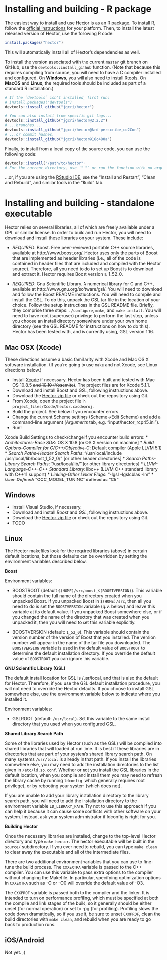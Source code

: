 # Installing and building - R package

The easiest way to install and use Hector is as an R package.
To install R, follow the [official instructions](https://cloud.r-project.org/) for your platform.
Then, to install the latest released version of Hector, use the following R code:

```r
install.packages("hector")
```

This will automatically install all of Hector's dependencies as well.

To install the version associated with the current `master` git branch on GitHub, use the `devtools::install_github` function.
(Note that because this requires compiling from source, you will need to have a C compiler installed and configured.
On **Windows**, you will also need to install [Rtools](https://cloud.r-project.org/bin/windows/Rtools/).
On **MacOS** and **Linux**, the required tools should be included as part of a standard R installation.)

```r
# If the `devtools` isn't installed, first run:
# install.packages("devtools")
devtools::install_github("jgcri/hector")

# You can also install from specific git tags...
devtools::install_github("jgcri/hector@2.2.2")
# ...branches...
devtools::install_github("jgcri/hector@krd-perscribe_co2Con")
# ...or commit hashes.
devtools::install_github("jgcri/hector@16c480a")
```

Finally, to install from a local copy of the source code, you can use the following code:

```r
devtools::install("/path/to/hector")
# For the current directory, use `"."` or run the function with no arguments.
```

...or, if you are using the [RStudio IDE](https://www.rstudio.com/products/rstudio/), use the "Install and Restart", "Clean and Rebuild", and similar tools in the "Build" tab.


# Installing and building - standalone executable

Hector relies on several libraries, all of which are freely available
under a GPL or similar license. In order to build and run Hector, you
will need to download and install these libraries on your system. These include:

* *REQUIRED*: Boost. Free peer-reviewed portable C++ source libraries, available at http://www.boost.org/. 
Hector uses only the parts of Boost that are implemented as header libraries (i.e., all of the code is 
contained in header files that are included and compiled with the Hector source). Therefore, all you need to 
do to set up Boost is to download and extract it. Hector requires Boost version ≥ 1_52_0.

* *REQUIRED*: Gnu Scientific Library. A numerical library for C and C++, available at http://www.gnu.org/software/gsl/. You will need to download and follow the Boost README instructions. You will need to compile and install the GSL. To do this, unpack the GSL tar file in the location of your choice. Follow the setup instructions in the GSL README file. Briefly, they comprise three steps:  `./configure`, `make`, and `make install`. You will need to have root (superuser) privilege to perform the last step, unless you choose an install directory somewhere under your own home directory (see the GSL README for instructions on how to do this).  Hector has been tested with, and is currently using, GSL version 1.16.

## Mac OSX (Xcode)

These directions assume a basic familiarity with Xcode and Mac OS X software installation. (If you're going to use `make` and not Xcode, see Linux directions below.)

* Install [Xcode](https://developer.apple.com/xcode/downloads/) if necessary. Hector has been built and tested with Mac OS 10.8.5 ~~and 10.10 (Yosemite)~~. The project files are for Xcode 5.1.1.
* Download and install Boost and GSL, following instructions above.
* Download the [Hector zip file](https://github.com/JGCRI/hector/archive/master.zip) or check out the repository using Git.
* From Xcode, open the project file in `project_files/Xcode/hector.cxodeproj`.
* Build the project. See below if you encounter errors.
* Change the current Scheme settings (Scheme->Edit Scheme) and add a command-line argument (*Arguments* tab, e.g. "input/hector_rcp45.ini").
* Run!

Xcode Build Settings to check/change if you encounter build errors:
* *Architectures-Base SDK*: OS X 10.8 [or OS X version on machine] 
* *Build Options-Compiler for C/C++/Objective-C*: Default compiler (Apple LLVM 5.1)
* *Search Paths-Header Search Paths*: "/usr/local/include /usr/local/lib/boost_1_52_0/" [or other header directories]
* *Search Paths-Library Search Paths*: "/usr/local/lib/" [or other library directories]
* *LLVM-Language-C++-C++ Standard Library*: libc++ (LLVM C++ standard library with C++11 support)
* *Linking-Other Linker Flags*: "-lgsl -lgslcblas -lm"
* *User-Defined*: "GCC_MODEL_TUNING" defined as "G5"


## Windows

* Install Visual Studio, if necessary.
* Download and install *Boost* and *GSL*, following instructions above.
* Download the [Hector zip file](https://github.com/JGCRI/hector/archive/master.zip) or check out the repository using Git.
* TODO

## Linux
The Hector makefiles look for the required libraries (above) in certain default
locations, but those defaults can be overridden by setting the
environment variables described below.

**Boost**

Environment variables:

* BOOSTROOT (default `$(HOME)/src/boost_$(BOOSTVERSION)`).
This variable should contain the full name of the directory created
when you unpacked Boost. If you unpacked Boost in `$(HOME)/src`, then
all you need to do is set the `BOOSTVERSION` variable (*q.v.* below) and leave this variable
at its default value. If you unpacked Boost somewhere else, or if you changed the name
of the directory that was created when you unpacked it, then you will
need to set this variable explicitly. 

* BOOSTVERSION (default: `1_52_0`). This variable should contain the
version number of the version of Boost that you installed.  The
version number will appear in the name of the tar file you
downloaded. The `BOOSTVERSION` variable is used in the default value of `BOOSTROOT` to determine the default installation
directory. If you override the default value of `BOOSTROOT` you can ignore this variable.

**GNU Scientific Library (GSL)**

The default
install location for GSL is /usr/local, and that is also the default for
Hector. Therefore, if you use the GSL default installation procedure,
you will not need to override the Hector defaults. If you choose to
install GSL somewhere else, use the environment variable below to indicate
where you installed it.

Environment variables:

* GSLROOT (default: `/usr/local`).
    Set this variable to the same install directory that you used when you
    configured GSL.

**Shared Library Search Path**

Some of the libraries used by Hector (such as the GSL) will be
compiled into shared libraries that will loaded at run time. It is
best if these libraries are in directories that are part of your
system's shared library search path. On many systems `/usr/local` is
already in that path. If you install the libraries somewhere else,
you may need to add the installation directories to the list given in
`/etc/ld.so.conf`. Whether or not you install the GSL libraries in the default location, when you compile and install them 
you may need to refresh the library cache by running
`ldconfig` (which generally requires root privilege), or by rebooting your system 
(which does not).

If you are unable to add your library installation directory to the
library search path, you will need to add the installation directory
to the environment variable `LD_LIBRARY_PATH`.  Try not to use this approach if you 
can help it because it can cause some conflicts with other software on your system.
Instead, ask your system administrator if ldconfig is right for you.

**Building Hector**

Once the necessary libraries are installed, change to the top-level
Hector directory and type `make hector`. The hector executable will
be built in the `source/` subdirectory. If you ever need to rebuild,
you can type `make clean` to clear away the executable and all of the
intermediate files.

There are two additional environment variables that you can use to
fine-tune the build process. The `CXXEXTRA` variable is passed to the
C++ compiler. You can use this variable to pass extra options to the
compiler without changing the Makefile. In particular, specifying
optimization options in `CXXEXTRA` such as -O or -O0 will override the
default value of -O3.

The `CXXPROF` variable is passed both to the compiler and the linker.
It is intended to turn on performance profiling, which must be
specified at both the compile and link stages of the build, so it
generally should be either unset (for normal operation) or set to -pg
(for profiling). Profiling slows the code down dramatically, so if you use it, be
sure to unset `CXXPROF`, clean the build directories with `make clean`, 
and rebuild when you are ready to go back to
production runs.

## iOS/Android

Not yet. ;)
